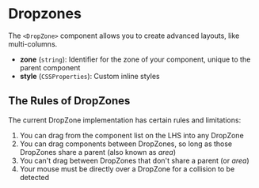 # Dropzones

The `<DropZone>` component allows you to create advanced layouts, like multi-columns.

- **zone** (`string`): Identifier for the zone of your component, unique to the parent component
- **style** (`CSSProperties`): Custom inline styles

## The Rules of DropZones

The current DropZone implementation has certain rules and limitations:

1. You can drag from the component list on the LHS into any DropZone
2. You can drag components between DropZones, so long as those DropZones share a parent (also known as _area_)
3. You can't drag between DropZones that don't share a parent (or _area_)
4. Your mouse must be directly over a DropZone for a collision to be detected

